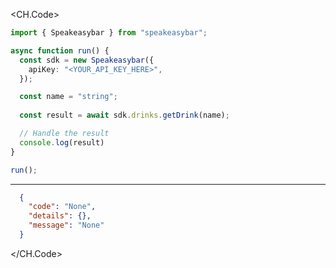 
<CH.Code>
```typescript GetDrink.ts
import { Speakeasybar } from "speakeasybar";

async function run() {
  const sdk = new Speakeasybar({
    apiKey: "<YOUR_API_KEY_HERE>",
  });

  const name = "string";
  
  const result = await sdk.drinks.getDrink(name);

  // Handle the result
  console.log(result)
}

run();
```
---

```json Example Response
  {
    "code": "None",
    "details": {},
    "message": "None"
  }
```
</CH.Code>
